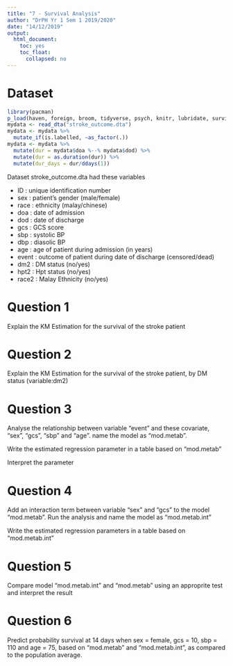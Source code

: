 ```yaml
---
title: "7 - Survival Analysis"
author: "DrPH Yr 1 Sem 1 2019/2020"
date: "14/12/2019"
output: 
  html_document:
    toc: yes
    toc_float:
      collapsed: no
---
```


# Dataset


```r
library(pacman)
p_load(haven, foreign, broom, tidyverse, psych, knitr, lubridate, survival, survminer)
mydata <- read_dta("stroke_outcome.dta")
mydata <- mydata %>%
  mutate_if(is.labelled, ~as_factor(.))
mydata <- mydata %>%
  mutate(dur = mydata$doa %--% mydata$dod) %>%
  mutate(dur = as.duration(dur)) %>%
  mutate(dur_days = dur/ddays(1))
```


Dataset stroke_outcome.dta had these variables

- ID : unique identification number
- sex : patient's gender (male/female)
- race : ethnicity (malay/chinese)
- doa : date of admission
- dod : date of discharge
- gcs : GCS score
- sbp : systolic BP
- dbp : diasolic BP
- age : age of patient during admission (in years)
- event : outcome of patient during date of discharge (censored/dead)
- dm2 : DM status (no/yes)
- hpt2 : Hpt status (no/yes)
- race2 : Malay Ethnicity (no/yes)

# Question 1

Explain the KM Estimation for the survival of the stroke patient

# Question 2

Explain the KM Estimation for the survival of the stroke patient, by DM status (variable:dm2)

# Question 3

Analyse the relationship between variable "event" and these covariate, "sex", "gcs", "sbp" and "age". name the model as "mod.metab".

Write the estimated regression parameter in a table based on "mod.metab"

Interpret the parameter


# Question 4

Add an interaction term between variable "sex" and "gcs" to the model "mod.metab". Run the analysis and name the model as "mod.metab.int"

Write the estimated regression parameters in a table based on "mod.metab.int"


# Question 5

Compare model "mod.metab.int" and "mod.metab" using an approprite test and interpret the result


# Question 6

Predict probability survival at 14 days when sex = female, gcs = 10, sbp = 110 and age = 75, based on "mod.metab" and "mod.metab.int", as compared to the population average.
